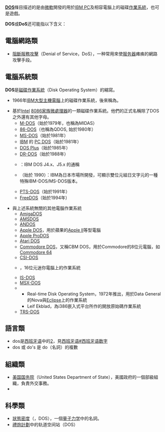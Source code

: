 {{NoteTA
|G1=IT
|1=zh-cn:磁盘操作系统; zh-tw:磁碟作業系統;
}}
'''[[DOS|DOS]]'''條目描述的是由[[微軟|微軟]]開發的用於[[IBM_PC|IBM PC]]及相容電腦上的磁碟[[作業系統|作業系統]]，也可是遊戲。

'''DOS'''或'''DoS'''还可能指以下含义：

== 電腦網路類 ==
* [[阻斷服務攻擊|阻斷服務攻擊]]（Denial of Service，DoS），一种常用來使[[服务器|服务器]]瘫痪的網路攻擊手段。

== 電腦系統類 ==
'''DOS'''是[[磁碟機|磁碟]][[操作系统|作業系統]]（Disk Operating System）的縮寫。

* 1966年[[IBM|IBM]][[大型计算机|大型主機電腦]]上的磁碟作業系統，後來稱為{{tsl|en|DOS/360 and successors|DOS/360}}。

* 基於[[Intel|Intel]] [[X86|8086家族]][[微處理器|微處理器]]的一類磁碟作業系統。他們的正式名稱除了DOS之外還有其他字母。
** [[M-DOS|M-DOS]]（始於1979年，也稱為MIDAS）
** [[86-DOS|86-DOS]]（也稱為QDOS, 始於1980年）
** [[MS-DOS|MS-DOS]]（始於1981年）
** [[IBM|IBM]] 的 [[PC_DOS|PC DOS]]（始於1981年）
** [[DOS_Plus|DOS Plus]]（始於1985年）
** [[DR-DOS|DR-DOS]]（始於1988年）
** {{tsl|ja|PS/55#特徴|JDOS}}：IBM DOS J4.x、J5.x 的通稱
** {{tsl|en|DOS/V|DOS/V}}（始於 1990）：IBM為日本市場所開發，可顯示雙位元組日文字元的一種特殊IBM-DOS/MS-DOS版本。
** [[PTS-DOS|PTS-DOS]]（始於1991年）
** [[FreeDOS|FreeDOS]]（始於1994年）

* 與上述系統無關的其他電腦作業系統
** [[AmigaDOS|AmigaDOS]]
** [[AMSDOS|AMSDOS]]
** [[ANDOS|ANDOS]]
** [[Apple_DOS|Apple DOS]]，用於蘋果的[[Apple_II|Apple II]]等型電腦
** [[Apple_ProDOS|Apple ProDOS]]
** [[Atari_DOS|Atari DOS]]
** [[Commodore_DOS|Commodore DOS]]，又稱CBM DOS，用於Commodore的8位元電腦，如[[Commodore_64|Commodore 64]]
** [[CSI-DOS|CSI-DOS]]
** {{tsl|en|Data General#Software|DOS (Data General)}}，16位元{{tsl|en|Data General Nova|Data General Nova}}迷你電腦上的作業系統
** [[IS-DOS|IS-DOS]]
** [[MSX-DOS|MSX-DOS]]
** {{tsl|en|RDOS|RDOS}}
*** Real-time Disk Operating System，1972年推出，用於Data General的Nova與[[Eclipse|Eclipse]]上的作業系統
*** Leif Ekblad，為i386嵌入式平台所作的開放原始碼作業系統
** [[TRS-DOS|TRS-DOS]]

== 語言類 ==
* dos是[[西班牙语|西班牙语]]中的[[2|2]]，見[[西班牙语#西班牙语数字|西班牙语#西班牙语数字]]
* dos 或 do's 是 do（名詞）的複數

== 組織類 ==
* [[美国国务院|美国国务院]]（United States Department of State），美國政府的一個部級組織，負責外交事務。
*{{tsl|en|Department of State (Ireland)|愛爾蘭國務部}}

== 科學類 ==
* [[狀態密度|狀態密度]]（{{lang-en|Density of states}}，DOS），一個[[量子力学|量子力学]]中的名詞。
* [[禮炮計劃|禮炮計劃]]中的轨道空间站（DOS）

{{disambig|Cat=三字拉丁字母缩写消歧义}}